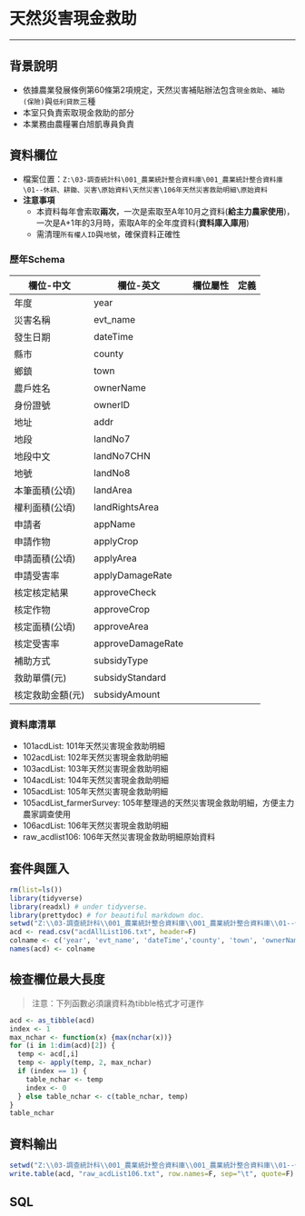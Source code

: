 # 天然災害現金救助

***

## 背景說明
* 依據農業發展條例第60條第2項規定，天然災害補貼辦法包含`現金救助`、`補助(保險)`與`低利貸款`三種
* 本室只負責索取現金救助的部分
* 本業務由農糧署白旭凱專員負責

## 資料欄位
* 檔案位置：`Z:\03-調查統計科\001_農業統計整合資料庫\001_農業統計整合資料庫\01--休耕、耕鋤、災害\原始資料\天然災害\106年天然災害救助明細\原始資料`
* **注意事項**
  - 本資料每年會索取**兩次**，一次是索取至A年10月之資料(**給主力農家使用**)，一次是A+1年的3月時，索取A年的全年度資料(**資料庫入庫用**)
  - 需清理`所有權人ID`與`地號`，確保資料正確性

### 歷年Schema

欄位-中文        | 欄位-英文         | 欄位屬性    | 定義
-----------------|-------------------|-------------|----------
年度             | year              | 
災害名稱         | evt_name          | 
發生日期         | dateTime          | 
縣市             | county            | 
鄉鎮             | town              | 
農戶姓名         | ownerName         | 
身份證號         | ownerID           | 
地址             | addr              |
地段             | landNo7           | 
地段中文         | landNo7CHN        | 
地號             | landNo8           | 
本筆面積(公頃)   | landArea          | 
權利面積(公頃)   | landRightsArea    | 
申請者           | appName           |
申請作物         | applyCrop         | 
申請面積(公頃)   | applyArea         | 
申請受害率       | applyDamageRate   | 
核定核定結果     | approveCheck      | 
核定作物         | approveCrop       | 
核定面積(公頃)   | approveArea       | 
核定受害率       | approveDamageRate | 
補助方式         | subsidyType       | 
救助單價(元)     | subsidyStandard   | 
核定救助金額(元) | subsidyAmount     | 

### 資料庫清單

- 101acdList: 101年天然災害現金救助明細
- 102acdList: 102年天然災害現金救助明細
- 103acdList: 103年天然災害現金救助明細
- 104acdList: 104年天然災害現金救助明細
- 105acdList: 105年天然災害現金救助明細
- 105acdList_farmerSurvey: 105年整理過的天然災害現金救助明細，方便主力農家調查使用
- 106acdList: 106年天然災害現金救助明細
- raw_acdlist106: 106年天然災害現金救助明細原始資料


## 套件與匯入

```r
rm(list=ls())
library(tidyverse)
library(readxl) # under tidyverse.
library(prettydoc) # for beautiful markdown doc.
setwd("Z:\\03-調查統計科\\001_農業統計整合資料庫\\001_農業統計整合資料庫\\01--休耕、耕鋤、災害\\原始資料\\天然災害\\106年天然災害救助明細\\原始資料")
acd <- read.csv("acdAllList106.txt", header=F)
colname <- c('year', 'evt_name', 'dateTime','county', 'town', 'ownerName', 'ownerID', 'addr', 'landNo7', 'landNo7CHN', 'landNo8', 'landArea', 'landRightsArea', "appName", 'applyCrop', 'applyArea', 'applyDamageRate', 'approveCheck', 'approveCrop', 'approveArea', 'approveDamageRate', 'subsidyType', 'subsidyStandard', 'subsidyAmount')
names(acd) <- colname
```

## 檢查欄位最大長度
> 注意：下列函數必須讓資料為tibble格式才可運作

```r
acd <- as_tibble(acd)
index <- 1
max_nchar <- function(x) {max(nchar(x))}
for (i in 1:dim(acd)[2]) {
  temp <- acd[,i]
  temp <- apply(temp, 2, max_nchar)
  if (index == 1) {
    table_nchar <- temp
    index <- 0
  } else table_nchar <- c(table_nchar, temp)
}
table_nchar
```

## 資料輸出

```r
setwd("Z:\\03-調查統計科\\001_農業統計整合資料庫\\001_農業統計整合資料庫\\01--休耕、耕鋤、災害\\原始資料\\天然災害\\106年天然災害救助明細")
write.table(acd, "raw_acdList106.txt", row.names=F, sep="\t", quote=F)
```


## SQL
```r
```
